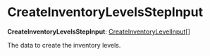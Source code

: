 
# CreateInventoryLevelsStepInput

 **CreateInventoryLevelsStepInput**: [CreateInventoryLevelInput](../../../types/InventoryTypes/interfaces/types.InventoryTypes.CreateInventoryLevelInput/page.mdx)[]

The data to create the inventory levels.
